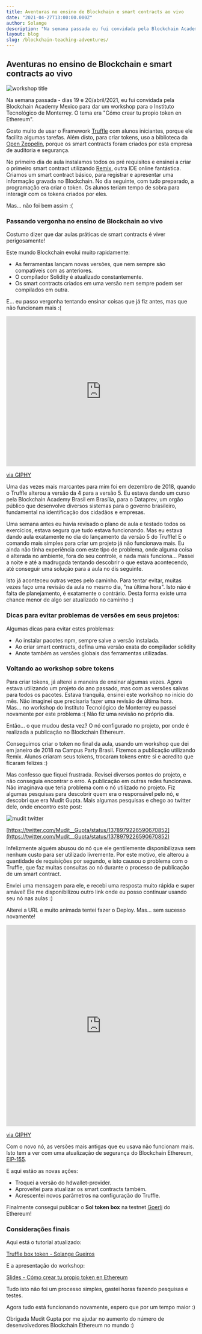 ```yaml
---
title: Aventuras no ensino de Blockchain e smart contracts ao vivo
date: "2021-04-27T13:00:00.000Z"
author: Solange
description: "Na semana passada eu fui convidada pela Blockchain Academy Mexico para dar um workshop para o Instituto Tecnológico de Monterrey, em espanhol. Era para ensinar smart contracs, com o título Como criar seu proprio token no Blockchain Ethereum"
layout: blog
slug: /blockchain-teaching-adventures/
---
```


## Aventuras no ensino de Blockchain e smart contracts ao vivo

![workshop title](./images/blockchain-adventures-01.png)

Na semana passada - dias 19 e 20/abril/2021, eu fui convidada pela Blockchain Academy Mexico para dar um workshop para o Instituto Tecnológico de Monterrey.
O tema era "Cómo crear tu propio token en Ethereum".

Gosto muito de usar o Framework [Truffle](https://www.trufflesuite.com/truffle) com alunos iniciantes, porque ele facilita algumas tarefas.
Além disto, para criar tokens, uso a biblioteca da [Open Zeppelin](https://openzeppelin.com/contracts/), porque os smart contracts foram criados por esta empresa de auditoria e segurança.

No primeiro dia de aula instalamos todos os pré requisitos e ensinei a criar o primeiro smart contract utilizando [Remix](https://remix.ethereum.org/), outra IDE online fantástica. 
Criamos um smart contract básico, para registrar e apresentar uma informação gravada no Blockchain.
No dia seguinte, com tudo preparado, a programação era criar o token. 
Os alunos teriam tempo de sobra para interagir com os tokens criados por eles.

Mas… não foi bem assim :(

### Passando vergonha no ensino de Blockchain ao vivo

Costumo dizer que dar aulas práticas de smart contracts é viver perigosamente!

Este mundo Blockchain evolui muito rapidamente:

- As ferramentas lançam novas versões, que nem sempre são compatíveis com as anteriores. 
- O compilador Solidity é atualizado constantemente.
- Os smart contracts criados em uma versão nem sempre podem ser compilados em outra.

E… eu passo vergonha tentando ensinar coisas que já fiz antes, mas que não funcionam mais :(

<div style="width:100%;height:0;padding-bottom:79%;position:relative;"><iframe src="https://giphy.com/embed/eP1fobjusSbu" width="100%" height="100%" style="position:absolute" frameBorder="0" class="giphy-embed" allowFullScreen></iframe></div><p><a href="https://giphy.com/gifs/shame-for-box-of-eP1fobjusSbu">via GIPHY</a></p>

Uma das vezes mais marcantes para mim foi em dezembro de 2018, quando o Truffle alterou a versão da 4 para a versão 5.
Eu estava dando um curso pela Blockchain Academy Brasil em Brasília, para o Dataprev, um orgão público que desenvolve diversos sistemas para o governo brasileiro, fundamental na identificação dos cidadãos e empresas.

Uma semana antes eu havia revisado o plano de aula e testado todos os exercícios, estava segura que tudo estava funcionando.
Mas eu estava dando aula exatamente no dia do lançamento da versão 5 do Truffle! 
E o comando mais simples para criar um projeto já não funcionava mais.
Eu ainda não tinha experiência com este tipo de problema, onde alguma coisa é alterada no ambiente, fora do seu controle, e nada mais funciona…
Passei a noite e até a madrugada tentando descobrir o que estava acontecendo, até conseguir uma solução para a aula no dis seguinte. 

Isto já aconteceu outras vezes pelo caminho. 
Para tentar evitar, muitas vezes faço uma revisão da aula no mesmo dia, "na última hora".
Isto não é falta de planejamento, é exatamente o contrário. 
Desta forma existe uma chance menor de algo ser atualizado no caminho :)

### Dicas para evitar problemas de versões em seus projetos:

Algumas dicas para evitar estes problemas:

- Ao instalar pacotes npm, sempre salve a versão instalada.
- Ao criar smart contracts, defina uma versão exata do compilador solidity
- Anote também as versões globais das ferramentas utilizadas.

### Voltando ao workshop sobre tokens

Para criar tokens, já alterei a maneira de ensinar algumas vezes. 
Agora estava utilizando um projeto do ano passado, mas com as versões salvas para todos os pacotes. 
Estava tranquila, ensinei este workshop no início do mês. 
Não imaginei que precisaria fazer uma revisão de última hora.  
Mas… no workshop do Instituto Tecnológico de Monterrey eu passei novamente por este problema :( 
Não fiz uma revisão no próprio dia. 

Então... o que mudou desta vez? 
O nó configurado no projeto, por onde é realizada a publicação no Blockchain  Ethereum.

Conseguimos criar o token no final da aula, usando um workshop que dei em janeiro de 2018 na Campus Party Brasil. 
Fizemos a publicação utilizando Remix.
Alunos criaram seus tokens, trocaram tokens entre si e acredito que ficaram felizes :)

Mas confesso que fiquei frustrada. 
Revisei diversos pontos do projeto, e não conseguia encontrar o erro. 
A publicação em outras redes funcionava.
Não imaginava que teria problema com o nó utilizado no projeto. 
Fiz algumas pesquisas para descobrir quem era o responsável pelo nó, e descobri que era Mudit Gupta. 
Mais algumas pesquisas e chego ao twitter dele, onde encontro este post:

![mudit twitter](./images/blockchain-adventures-02.png)

[https://twitter.com/Mudit__Gupta/status/1378979226590670852](https://twitter.com/Mudit__Gupta/status/1378979226590670852)

Infelizmente alguém abusou do nó que ele gentilemente disponibilizava sem nenhum custo para ser utilizado livremente.
Por este motivo, ele alterou a quantidade de requisições por segundo, e isto causou o problema com o Truffle, 
que faz muitas consultas ao nó durante o processo de publicação de um smart contract.

Enviei uma mensagem para ele, e recebi uma resposta muito rápida e super amável! 
Ele me disponibilizou outro link onde eu posso continuar usando seu nó nas aulas :)

Alterei a URL e muito animada tentei fazer o Deploy.
Mas... sem sucesso novamente!

<div style="width:100%;height:0;padding-bottom:106%;position:relative;"><iframe src="https://giphy.com/embed/10ECejNtM1GyRy" width="100%" height="100%" style="position:absolute" frameBorder="0" class="giphy-embed" allowFullScreen></iframe></div><p><a href="https://giphy.com/gifs/dog-angry-doge-10ECejNtM1GyRy">via GIPHY</a></p>

Com o novo nó, as versões mais antigas que eu usava não funcionam mais.
Isto tem a ver com uma atualização de segurança do Blockchain Ethereum, [EIP-155](https://eips.ethereum.org/EIPS/eip-155).

E aqui estão as novas ações:

- Troquei a versão do hdwallet-provider.
- Aproveitei para atualizar os smart contracts também.
- Acrescentei novos parâmetros na configuração do Truffle.

Finalmente consegui publicar o **Sol token box** na testnet [Goerli](https://goerli.net/) do Ethereum!

### Considerações finais 

Aqui está o tutorial atualizado:

[Truffle box token - Solange Gueiros](https://ethereum.solange.dev/#/en/truffle/box-token)

E a apresentação do workshop:

[Slides - Cómo crear tu propio token en Ethereum](https://docs.google.com/presentation/d/e/2PACX-1vRaqIvcCV5BuF3qB8JfC5EEUgkYApmZVii7urnxTchF2KPJVQvQetFVhPIQJgrMrTCrPXM2hKVBVNaj/pub?start=false&loop=false&delayms=3000) 

Tudo isto não foi um processo simples, gastei horas fazendo pesquisas e testes.

Agora tudo está funcionando novamente, espero que por um tempo maior :)

Obrigada Mudit Gupta por me ajudar no aumento do número de desenvolvedores Blockchain Ethereum no mundo :)
